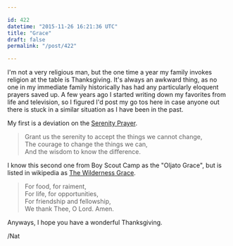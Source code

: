 ```yaml
---

id: 422
datetime: "2015-11-26 16:21:36 UTC"
title: "Grace"
draft: false
permalink: "/post/422"

---
```


I'm not a very religious man, but the one time a year my family invokes religion at the table is Thanksgiving. It's always an awkward thing, as no one in my immediate family historically has had any particularly eloquent prayers saved up. A few years ago I started writing down my favorites from life and television, so I figured I'd post my go tos here in case anyone out there is stuck in a similar situation as I have been in the past.

My first is a deviation on the [Serenity Prayer](https://en.wikipedia.org/wiki/Serenity_Prayer). 

 > Grant us the serenity to accept the things we cannot change,  
 > The courage to change the things we can,  
 > And the wisdom to know the difference.

I know this second one from Boy Scout Camp as the "Oljato Grace", but is listed in wikipedia as [The Wilderness Grace](https://en.wikipedia.org/wiki/Wilderness_Grace).

 > For food, for raiment,  
 > For life, for opportunities,  
 > For friendship and fellowship,  
 > We thank Thee, O Lord. Amen.

Anyways, I hope you have a wonderful Thanksgiving.

/Nat

